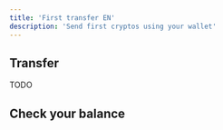 ---
title: 'First transfer EN'
description: 'Send first cryptos using your wallet'
---

## Transfer

TODO

## Check your balance

<AcademyWallet />

